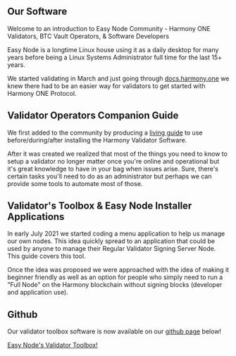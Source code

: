 ## Our Software
Welcome to an introduction to Easy Node Community - Harmony ONE Validators, BTC Vault Operators, & Software Developers

Easy Node is a longtime Linux house using it as a daily desktop for many years before being a Linux Systems Administrator full time for the last 15+ years.

We started validating in March and just going through [docs.harmony.one](https://docs.harmony.one) we knew there had to be an easier way for validators to get started with Harmony ONE Protocol.

## Validator Operators Companion Guide
We first added to the community by producing a [living guide](/companion) to use before/during/after installing the Harmony Validator Software.

After it was created we realized that most of the things you need to know to setup a validator no longer matter once you're online and operational but it's great knowledge to have in your bag when issues arise. Sure, there's certain tasks you'll need to do as an administrator but perhaps we can provide some tools to automate most of those.

## Validator's Toolbox & Easy Node Installer Applications
In early July 2021 we started coding a menu application to help us manage our own nodes. This idea quickly spread to an application that could be used by anyone to manage their Regular Validator Signing Server Node. This guide covers this tool.

Once the idea was proposed we were approached with the idea of making it beginner friendly as well as an option for people who simply need to run a "Full Node" on the Harmony blockchain without signing blocks \(developer and application use\).

## Github
Our validator toolbox software is now available on our [github page](https://github.com/easy-node-one) below!

[Easy Node's Validator Toolbox!](https://github.com/easy-node-one/validatortoolbox)